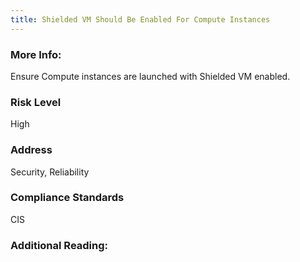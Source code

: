 ```yaml
---
title: Shielded VM Should Be Enabled For Compute Instances
---
```


### More Info:

Ensure Compute instances are launched with Shielded VM enabled.

### Risk Level

High

### Address

Security, Reliability

### Compliance Standards

CIS

### Additional Reading:
